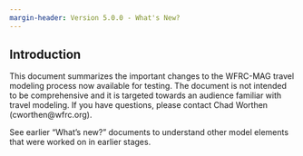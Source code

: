 ```yaml
---
margin-header: Version 5.0.0 - What's New?
---
```


## Introduction
This document summarizes the important changes to the WFRC-MAG travel modeling process now available for testing. The document is not intended to be comprehensive and it is targeted towards an audience familiar with travel modeling. If you have questions, please contact Chad Worthen (cworthen@wfrc.org).

See earlier “What’s new?” documents to understand other model elements that were worked on in earlier stages.

